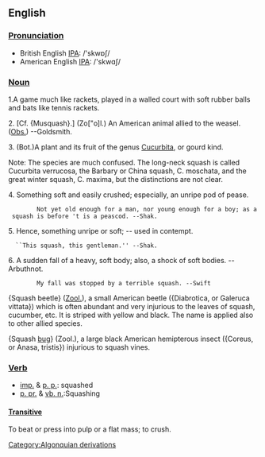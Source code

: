 {{wikipedia}}
==English==
===[[Pronunciation]]===
*British English [[w:IPA|IPA]]: /'skwɒʃ/
*American English [[w:IPA|IPA]]: /'skwɑʃ/

===[[Noun]]===

1.A game much like rackets, played in a walled court with soft
rubber balls and bats like tennis rackets.

2. [Cf. {Musquash}.] (Zo["o]l.) An American animal allied to the weasel. ([[Obs.]]) --Goldsmith.

3. (Bot.)A plant and its fruit of the genus [[w:Cucurbita|Cucurbita]], or gourd kind.

Note: The species are much confused. The long-neck squash is called Cucurbita verrucosa, the Barbary or China squash, C. moschata, and the great winter squash, C. maxima, but the distinctions are not clear.

4. Something soft and easily crushed; especially, an unripe pod of pease.

         Not yet old enough for a man, nor young enough for a boy; as a squash is before 't is a peascod. --Shak.

5. Hence, something unripe or soft; -- used in contempt.
   ``This squash, this gentleman.'' --Shak.

6. A sudden fall of a heavy, soft body; also, a shock of soft bodies. --Arbuthnot.

         My fall was stopped by a terrible squash. --Swift
 
{Squash beetle} ([[Zool.]]), a small American beetle ({Diabrotica, or Galeruca vittata}) which is often abundant and very injurious to the leaves of squash,   cucumber, etc. It is striped with yellow and black. The name is applied also to other allied species.

{Squash [[bug]]} (Zool.), a large black American hemipterous insect ({Coreus, or Anasa, tristis}) injurious to squash vines.

===[[Verb]]===

*[[imp.]] & [[p. p.]]: squashed
*[[p. pr.]] & [[vb. n.]]:Squashing

====[[Transitive]]====

To beat or press into pulp or a flat mass; to crush.
[[Category:Algonquian derivations]]